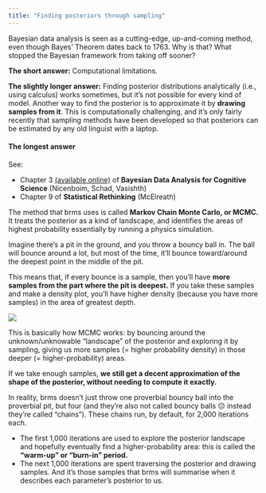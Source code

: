 ```yaml
---
title: "Finding posteriors through sampling"
---
```


Bayesian data analysis is seen as a cutting-edge, up-and-coming method, even though Bayes' Theorem dates back to 1763.
Why is that?
What stopped the Bayesian framework from taking off sooner?

**The short answer:** Computational limitations.

**The slightly longer answer:** Finding posterior distributions analytically (i.e., using calculus) works sometimes, but it's not possible for every kind of model.
Another way to find the posterior is to approximate it by **drawing samples from it**.
This is computationally challenging, and it's only fairly recently that sampling methods have been developed so that posteriors can be estimated by any old linguist with a laptop.

::: {.callout-tip collapse="true"}
#### The longest answer

See:

- Chapter 3 [(available online)](https://vasishth.github.io/bayescogsci/book/ch-compbda.html) of **Bayesian Data Analysis for Cognitive Science** (Nicenboim, Schad, Vasishth)
- Chapter 9 of **Statistical Rethinking** (McElreath)

:::


The method that brms uses is called **Markov Chain Monte Carlo, or MCMC.**
It treats the posterior as a kind of landscape, and identifies the areas of highest probability essentially by running a physics simulation.

Imagine there's a pit in the ground, and you throw a bouncy ball in.
The ball will bounce around a lot, but most of the time, it'll bounce toward/around the deepest point in the middle of the pit.

This means that, if every bounce is a sample, then you'll have **more samples from the part where the pit is deepest.**
If you take these samples and make a density plot, you'll have higher density (because you have more samples) in the area of greatest depth.

![](../imgs/mcmc.gif)

This is basically how MCMC works: by bouncing around the unknown/unknowable "landscape" of the posterior and exploring it by sampling, giving us more samples (= higher probability density) in those deeper (= higher-probability) areas.

If we take enough samples, **we still get a decent approximation of the shape of the posterior, without needing to compute it exactly.**

In reality, brms doesn't just throw one proverbial bouncy ball into the proverbial pit, but four (and they're also not called bouncy balls 😔 instead they're called "chains").
These chains run, by default, for 2,000 iterations each.

- The first 1,000 iterations are used to explore the posterior landscape and hopefully eventually find a higher-probability area: this is called the **"warm-up" or "burn-in" period.**
- The next 1,000 iterations are spent traversing the posterior and drawing samples.
And it's those samples that brms will summarise when it describes each parameter's posterior to us.
